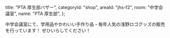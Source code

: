 
  title: "PTA 厚生部バザー",
  categoryId: "shop",
  areaId: "jhs-f2",
  room: "中学会議室",
  name: "PTA 厚生部",
};

中学会議室にて、学用品やかわいい手作り品・毎年人気の浅野ロゴグッズの販売を行っています！
ぜひいらしてください！

<Image src="pta-bazaar/photo.jpeg" alt="" layout="fill" />
